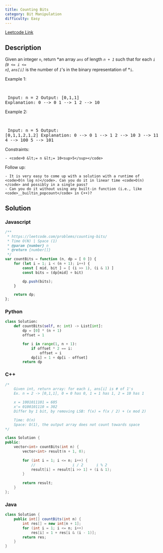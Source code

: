 ```yaml
---
title: Counting Bits
category: Bit Manipulation
difficulty: Easy
---
```


<Callout>

[Leetcode Link](https://leetcode.com/problems/counting-bits)

</Callout>

## Description
Given an integer <code>n</code>, return *an array *<code>ans</code>* of length *<code>n + 1</code>* such that for each *<code>i</code>* *(<code>0 &lt;= i &lt;= n</code>)*, *<code>ans[i]</code>* is the number of *<code>1</code>*&#39;s in the binary representation of *<code>i</code>.

 
Example 1:

<br /><pre className="overflow-x-auto">
Input: n = 2
Output: [0,1,1]
Explanation:
0 --&gt; 0
1 --&gt; 1
2 --&gt; 10
</pre>

Example 2:

<br /><pre className="overflow-x-auto">
Input: n = 5
Output: [0,1,1,2,1,2]
Explanation:
0 --&gt; 0
1 --&gt; 1
2 --&gt; 10
3 --&gt; 11
4 --&gt; 100
5 --&gt; 101
</pre>

 
Constraints:


	- <code>0 &lt;= n &lt;= 10<sup>5</sup></code>


 
Follow up:


	- It is very easy to come up with a solution with a runtime of <code>O(n log n)</code>. Can you do it in linear time <code>O(n)</code> and possibly in a single pass?
	- Can you do it without using any built-in function (i.e., like <code>__builtin_popcount</code> in C++)?



## Solution

### Javascript
```javascript
/**
 * https://leetcode.com/problems/counting-bits/
 * Time O(N) | Space (1)
 * @param {number} n
 * @return {number[]}
 */
var countBits = function (n, dp = [ 0 ]) {
    for (let i = 1; i < (n + 1); i++) {
        const [ mid, bit ] = [ (i >> 1), (i & 1) ]
        const bits = (dp[mid] + bit)

        dp.push(bits);
    }

    return dp;
};

```
### Python
```python
class Solution:
    def countBits(self, n: int) -> List[int]:
        dp = [0] * (n + 1)
        offset = 1

        for i in range(1, n + 1):
            if offset * 2 == i:
                offset = i
            dp[i] = 1 + dp[i - offset]
        return dp

```
### C++
```cpp
/*
    Given int, return array: for each i, ans[i] is # of 1's
    Ex. n = 2 -> [0,1,1], 0 = 0 has 0, 1 = 1 has 1, 2 = 10 has 1

    x = 1001011101 = 605
    x'= 0100101110 = 302
    Differ by 1 bit, by removing LSB: f(x) = f(x / 2) + (x mod 2)

    Time: O(n)
    Space: O(1), the output array does not count towards space
*/

class Solution {
public:
    vector<int> countBits(int n) {
        vector<int> result(n + 1, 0);
        
        for (int i = 1; i <= n; i++) {
            //                 i / 2      i % 2
            result[i] = result[i >> 1] + (i & 1);
        }
        
        return result;
    }
};

```
### Java
```java
class Solution {
    public int[] countBits(int n) {
        int res[] = new int[n + 1];
        for (int i = 1; i <= n; i++)
            res[i] = 1 + res[i & (i - 1)];
        return res;
    }
}

```



